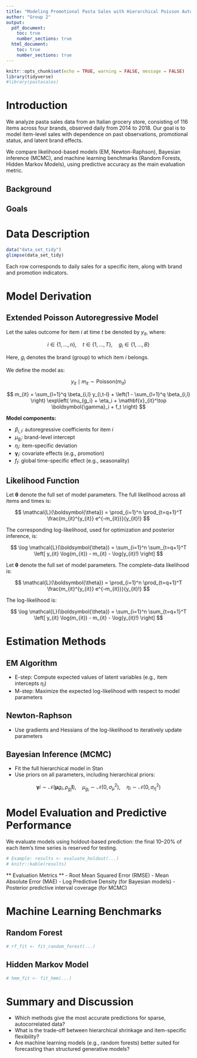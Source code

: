 ```yaml
---
title: "Modeling Promotional Pasta Sales with Hierarchical Poisson Autoregression"
author: "Group 2"
output: 
  pdf_document: 
    toc: true
    number_sections: true
  html_document: 
    toc: true
    number_sections: true
---
```


```r
knitr::opts_chunk$set(echo = TRUE, warning = FALSE, message = FALSE)
library(tidyverse)
#library(pastasales) 
```

# Introduction
We analyze pasta sales data from an Italian grocery store, consisting of 116 items across four brands, observed daily from 2014 to 2018. Our goal is to model item-level sales with dependence on past observations, promotional status, and latent brand effects.

We compare likelihood-based models (EM, Newton-Raphson), Bayesian inference (MCMC), and machine learning benchmarks (Random Forests, Hidden Markov Models), using predictive accuracy as the main evaluation metric.

## Background

## Goals

# Data Description
```r
data("data_set_tidy")
glimpse(data_set_tidy)
```
Each row corresponds to daily sales for a specific item, along with brand and promotion indicators.

# Model Derivation

## Extended Poisson Autoregressive Model

Let the sales outcome for item $i$ at time $t$ be denoted by $y_{it}$, where:

$$
i \in \{1,\ldots,n\}, \quad t \in \{1,\ldots,T\}, \quad g_i \in \{1,\ldots,B\}
$$

Here, $g_i$ denotes the brand (group) to which item $i$ belongs.

We define the model as:

$$
y_{it} \mid m_{it} \sim \text{Poisson}(m_{it})
$$

$$
m_{it} = \sum_{l=1}^q \beta_{i,l} y_{i,t-l} + 
\left(1 - \sum_{l=1}^q \beta_{i,l} \right)
\exp\left( \mu_{g_i} + \eta_i + \mathbf{x}_{it}^\top \boldsymbol{\gamma}_i + f_t \right)
$$

**Model components:**

* $\beta_{i,l}$: autoregressive coefficients for item $i$
* $\mu_{g_i}$: brand-level intercept
* $\eta_i$: item-specific deviation
* $\boldsymbol{\gamma}_i$: covariate effects (e.g., promotion)
* $f_t$: global time-specific effect (e.g., seasonality)	

## Likelihood Function

Let $\boldsymbol{\theta}$ denote the full set of model parameters. The full likelihood across all items and times is:

$$
\mathcal{L}(\boldsymbol{\theta}) =
\prod_{i=1}^n \prod_{t=q+1}^T
\frac{m_{it}^{y_{it}} e^{-m_{it}}}{y_{it}!}
$$

The corresponding log-likelihood, used for optimization and posterior inference, is:

$$
\log \mathcal{L}(\boldsymbol{\theta}) =
\sum_{i=1}^n \sum_{t=q+1}^T \left[
y_{it} \log(m_{it}) - m_{it} - \log(y_{it}!)
\right]
$$

Let $\boldsymbol{\theta}$ denote the full set of model parameters. The complete-data likelihood is:

$$
\mathcal{L}(\boldsymbol{\theta}) =
\prod_{i=1}^n \prod_{t=q+1}^T
\frac{m_{it}^{y_{it}} e^{-m_{it}}}{y_{it}!}
$$

The log-likelihood is:

$$
\log \mathcal{L}(\boldsymbol{\theta}) =
\sum_{i=1}^n \sum_{t=q+1}^T \left[
y_{it} \log(m_{it}) - m_{it} - \log(y_{it}!)
\right]
$$

# Estimation Methods

## EM Algorithm
* E-step: Compute expected values of latent variables (e.g., item intercepts $\eta_i$)
* M-step: Maximize the expected log-likelihood with respect to model parameters

## Newton-Raphson
* Use gradients and Hessians of the log-likelihood to iteratively update parameters

## Bayesian Inference (MCMC)
* Fit the full hierarchical model in Stan
* Use priors on all parameters, including hierarchical priors:

$$
\boldsymbol{\gamma}i \sim \mathcal{N}(\boldsymbol{\mu}{g_i}, \rho_{g_i} \mathbf{I}), \quad
\mu_{g_i} \sim \mathcal{N}(0, \sigma_\mu^2), \quad
\eta_i \sim \mathcal{N}(0, \sigma_\eta^2)
$$

# Model Evaluation and Predictive Performance

We evaluate models using holdout-based prediction: the final 10–20% of each item’s time series is reserved for testing.

```r
# Example: results <- evaluate_holdout(...)
# knitr::kable(results)
```

** Evaluation Metrics **
 - Root Mean Squared Error (RMSE)
 - Mean Absolute Error (MAE)
 - Log Predictive Density (for Bayesian models)
 - Posterior predictive interval coverage (for MCMC)

# Machine Learning Benchmarks

## Random Forest
```r
# rf_fit <- fit_random_forest(...)
```

## Hidden Markov Model
```r
# hmm_fit <- fit_hmm(...)
```

# Summary and Discussion
 - Which methods give the most accurate predictions for sparse, autocorrelated data?
 - What is the trade-off between hierarchical shrinkage and item-specific flexibility?
 - Are machine learning models (e.g., random forests) better suited for forecasting than structured generative models?
 